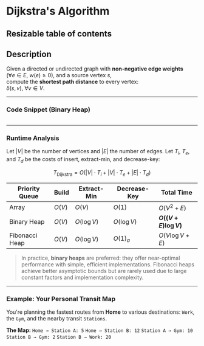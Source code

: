 

# Dijkstra's Algorithm

## Resizable table of contents



## Description

Given a directed or undirected graph with **non-negative edge weights**  
($\forall e \in E,\ w(e) \geq 0$), and a source vertex $s$,  
compute the **shortest path distance** to every vertex:  
$\delta(s, v),\ \forall v \in V$.

---

### Code Snippet (Binary Heap)

```python file=examples/code/dijkstra.py#func:dijkstra stripDocstring
```

---

### Runtime Analysis

Let $|V|$ be the number of vertices and $|E|$ the number of edges.
Let $T_i$, $T_e$, and $T_d$ be the costs of insert, extract-min, and decrease-key:

$$
T_{\text{Dijkstra}} = O(|V| \cdot T_i + |V| \cdot T_e + |E| \cdot T_d)
$$

| Priority Queue | Build    | Extract-Min   | Decrease-Key  | Total Time           |
| -------------- | -------- | ------------- | ------------- | -------------------- |
| Array          | $O(V)$ | $O(V)$      | $O(1)$      | $O(V^2 + E)$       |
| Binary Heap    | $O(V)$ | $O(\log V)$ | $O(\log V)$ | **$O((V + E)\log V)$** |
| Fibonacci Heap | $O(V)$ | $O(\log V)$ | $O(1)_a$  | $O(V \log V + E)$  |


> In practice, **binary heaps** are preferred: they offer near-optimal performance with simple, efficient implementations.
> Fibonacci heaps achieve better asymptotic bounds but are rarely used due to large constant factors and implementation complexity.



---

### Example: Your Personal Transit Map

You're planning the fastest routes from **Home** to various destinations:
`Work`, the `Gym`, and the nearby transit `Stations`.

**The Map:**
`Home → Station A: 5`
`Home → Station B: 12`
`Station A → Gym: 10`
`Station B → Gym: 2`
`Station B → Work: 20`

<TransitMapAnimation />

